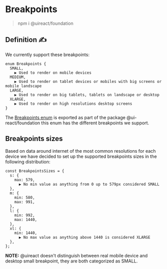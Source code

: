 # Breakpoints

> npm i @uireact/foundation

## Definition ✍️

We currently support these breakpoints:

```
enum Breakpoints {
  SMALL,
    ▶︎ Used to render on mobile devices
  MEDIUM,
    ▶︎ Used to render on tablet devices or mobiles with big screens or mobile landscape
  LARGE,
    ▶︎ Used to render on big tablets, tablets on landscape or desktop
  XLARGE,
    ▶︎ Used to render on high resolutions desktop screens
}
```

The [Breakpoints enum](https://github.com/inavac182/uireact/blob/main/packages/foundation/src/types/breakpoints-enum.ts) is exported as part of the package @ui-react/foundation
this enum has the different breakpoints we support.

## Breakpoints sizes

Based on data around internet of the most common resolutions for each device we have decided to set up the supported breakpoints sizes
in the following distribution:

```
const BreakpointsSizes = {
  s: {
    max: 579,
      ▶︎ No min value as anything from 0 up to 579px considered SMALL
  },
  m: {
    min: 580,
    max: 991,
  },
  l: {
    min: 992,
    max: 1440,
  },
  xl: {
    min: 1440,
      ▶︎ No max value as anything above 1440 is considered XLARGE
  },
};
```

**NOTE:** @uireact doesn't distinguish between real mobile device and desktop small breakpoint, they are both categorized as SMALL.
